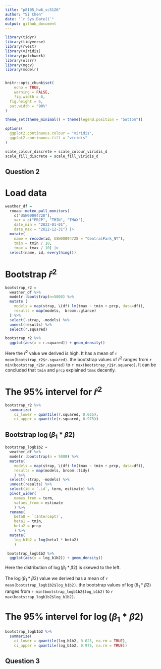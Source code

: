 ```yaml
---
title: "p8105_hw6_sc5126"
author: "Si Chen"
date: "`r Sys.Date()`"
output: github_document
---
```


```r
library(tidyr)
library(tidyverse)
library(rvest)
library(viridis)
library(patchwork)
library(olsrr)
library(mgcv)
library(modelr)


knitr::opts_chunk$set(
	echo = TRUE,
	warning = FALSE,
	fig.width = 8, 
  fig.height = 6,
  out.width = "90%"
)

theme_set(theme_minimal() + theme(legend.position = "bottom"))

options(
  ggplot2.continuous.colour = "viridis",
  ggplot2.continuous.fill = "viridis"
)

scale_colour_discrete = scale_colour_viridis_d
scale_fill_discrete = scale_fill_viridis_d
```

## Question 2

# Load data
```r
weather_df = 
  rnoaa::meteo_pull_monitors(
    c("USW00094728"),
    var = c("PRCP", "TMIN", "TMAX"), 
    date_min = "2022-01-01",
    date_max = "2022-12-31") |>
  mutate(
    name = recode(id, USW00094728 = "CentralPark_NY"),
    tmin = tmin / 10,
    tmax = tmax / 10) |>
  select(name, id, everything())
```
# Bootstrap $\hat{r}^2$
```r
bootstrap_r2 = 
  weather_df %>%  
  modelr::bootstrap(n=5000) %>%  
  mutate (
    models = map(strap, \(df) lm(tmax ~ tmin + prcp, data=df)),
    results = map(models,  broom::glance) 
  ) %>%  
  select(-strap, -models) %>%  
  unnest(results) %>%  
  select(r.squared)

```

```r
bootstrap_r2 %>% 
  ggplot(aes(x = r.squared)) + geom_density()

```


Here the $\hat{r}^2$ value we derived is high. It has a mean of `r mean(bootstrap_r2$r.squared)`. the bootstrap values of $\hat{r}^2$ ranges from `r min(bootstrap_r2$r.squared)` to `r max(bootstrap_r2$r.squared)`. It can be concluded that `tmin` and `prcp` explained `tmax` decently.


# The 95% intervel for $\hat{r}^2$

```r

bootstrap_r2 %>%  
  summarize(
    ci_lower = quantile(r.squared, 0.025), 
    ci_upper = quantile(r.squared, 0.975))

```


## Bootstrap $\log(\beta_1 * \beta2)$
```r

bootstrap_logb1b2 = 
  weather_df %>% 
  modelr::bootstrap(n = 5000) %>% 
  mutate(
    models = map(strap, \(df) lm(tmax ~ tmin + prcp, data=df)),
    results = map(models, broom::tidy)
    ) %>% 
  select(-strap, -models) %>% 
  unnest(results) %>% 
  select(id = `.id`, term, estimate) %>% 
  pivot_wider(
    names_from = term, 
    values_from = estimate
    ) %>% 
  rename(
    beta0 = `(Intercept)`, 
    beta1 = tmin,
    beta2 = prcp
    ) %>% 
  mutate(
    log_b1b2 = log(beta1 * beta2)
    )

```



```r

 bootstrap_logb1b2 %>% 
  ggplot(aes(x = log_b1b2)) + geom_density()

```


Here the distribution of $\log(\beta_1 * \beta2)$ is skewed to the left.

The $\log(\beta_1 * \beta2)$ value we derived has a mean of `r mean(bootstrap_logb1b2$log_b1b2)`. the bootstrap values of $\log(\beta_1 * \beta2)$ ranges from `r min(bootstrap_logb1b2$log_b1b2)` to `r max(bootstrap_logb1b2$log_b1b2)`.


# The 95% intervel for $\log(\beta_1 * \beta2)$

```r

bootstrap_logb1b2 %>%  
  summarize(
    ci_lower = quantile(log_b1b2, 0.025, na.rm = TRUE), 
    ci_upper = quantile(log_b1b2, 0.975, na.rm = TRUE))

```



## Question 3



```r

```


